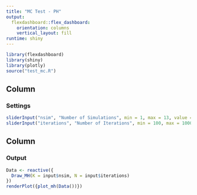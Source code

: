 ---
title: "MC Test - PH"
output: 
  flexdashboard::flex_dashboard:
    orientation: columns
    vertical_layout: fill
runtime: shiny
---

```{r setup, include=FALSE}
library(flexdashboard)
library(shiny)
library(plotly)
source("test_mc.R")
```

Column {data-width=350}
-----------------------------------------------------------------------

### Settings

```{r}

sliderInput("nsim", "Number of Simulations", min = 1, max = 13, value = 3)
sliderInput("iterations", "Number of Iterations", min = 100, max = 10000, value = 5000)


```

Column {data-width=650}
-----------------------------------------------------------------------

### Output

```{r}

Data <- reactive({
  Draw_MH(K = input$nsim, N = input$iterations)
})
renderPlot({plot_mh(Data())})

```
